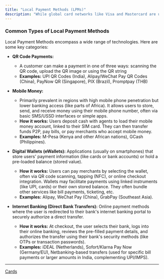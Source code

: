 ```yaml
---
title: "Local Payment Methods (LPMs)"
description: "While global card networks like Visa and Mastercard are ubiquitous, the world of payments is incredibly diverse. Increasingly,  are becoming central to commerce, especially in regions like Asia, Africa, Europe and Latin America. These are payment methods preferred or dominant within a specific country or region, often leveraging local banking infrastructure, mobile technology, and catering to unique consumer habits and regulatory landscapes. Some popular local payment methods include UPI (in India), Blik (in Poland), PIX (in Brazil), Paynow (in Singapore), wallets (in South-East Asia), etc. With Tazapay, you can access all the local payment methods using a single integration."
---
```


### Common Types of Local Payment Methods

Local Payment Methods encompass a wide range of technologies. Here are some key categories:

* **QR Code Payments:**

  * A customer can make a payment in one of three ways: scanning the QR code, upload the QR image or using the QR string
  * **Examples:** UPI QR Codes (India), Alipay/WeChat Pay QR Codes (China), PayNow QR (Singapore), PIX (Brazil), Promptpay (THB)

* **Mobile Money:**

  * Primarily prevalent in regions with high mobile phone penetration but lower banking access (like parts of Africa). It allows users to store, send, and receive money using their mobile phone number, often via basic SMS/USSD interfaces or simple apps.
  * **How it works:** Users deposit cash with agents to load their mobile money account, linked to their SIM card. They can then transfer funds P2P, pay bills, or pay merchants who accept mobile money.
  * **Examples:** M-Pesa (Kenya and other African nations), GCash (Philippines).

* **Digital Wallets (eWallets):** Applications (usually on smartphones) that store users' payment information (like cards or bank accounts) or hold a pre-loaded balance (stored value).

  * **How it works:** Users can pay merchants by selecting the wallet, often via QR code scanning, tapping (NFC), or online checkout integration. Wallets may facilitate payments using linked instruments (like UPI, cards) or their own stored balance. They often bundle other services like bill payments, ticketing, etc.
  * **Examples:** Alipay, WeChat Pay (China), GrabPay (Southeast Asia).

* **Internet Banking (Direct Bank Transfers):** Online payment methods where the user is redirected to their bank's internet banking portal to securely authorize a direct transfer.

  * **How it works:** At checkout, the user selects their bank, logs into their online banking, reviews the pre-filled payment details, and authorizes the transfer using their bank's security methods (like OTPs or transaction passwords).
  * **Examples:** iDEAL (Netherlands), Sofort/Klarna Pay Now (Germany/EU), Netbanking-based transfers (used for specific bill payments or larger amounts in India, complementing UPI/IMPS).

***

[Cards](/docs/cards-description)
